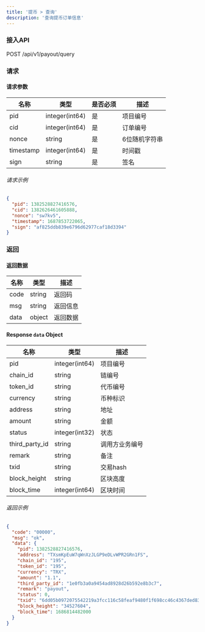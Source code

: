 ```yaml
---
title: '提币 > 查询'
description: '查询提币订单信息'
---
```


### 接入API

POST /api/v1/payout/query

### 请求

#### 请求参数
| 名称       | 类型           | 是否必须 | 描述          |
|------------|----------------|----------|----------------------|
| pid        | integer(int64) | 是     | 项目编号           |
| cid        | integer(int64) | 是     | 订单编号  |
| nonce      | string         | 是     | 6位随机字符串 |
| timestamp  | integer(int64) | 是     | 时间戳            |
| sign       | string         | 是     | 签名            |


###### 请求示例

```json
{
  "pid": 1382528827416576,
  "cid": 1382626461605888,
  "nonce": "sw7kv5",
  "timestamp": 1687853722065,
  "sign": "af825ddb839e6796d62977caf18d3394"
}
```

### 返回

#### 返回数据

| 名称  | 类型     | 描述          |
| ----- | ------ | --------------------- |
| code  | string | 返回码           |
| msg   | string | 返回信息        |
| data  | object | 返回数据    |

#### Response `data` Object

| 名称           | 类型           | 描述            |
|----------------|----------------|------------------------|
| pid            | integer(int64) | 项目编号             |
| chain_id       | string         | 链编号               |
| token_id       | string         | 代币编号               |
| currency       | string         | 币种标识    |
| address        | string         | 地址                |
| amount         | string         | 金额                 |
| status         | integer(int32) | 状态                 |
| third_party_id | string         | 调用方业务编号   |
| remark         | string         | 备注                 |
| txid           | string         | 交易hash       |
| block_height   | string         | 区块高度           |
| block_time     | integer(int64) | 区块时间             |


###### 返回示例

```json
{
  "code": "00000",
  "msg": "ok",
  "data": {
    "pid": 1382528827416576,
    "address": "TXsmKpEuW7qWnXzJLGP9eDLvWPR2GRn1FS",
    "chain_id": "195",
    "token_id": "195",
    "currency": "TRX",
    "amount": "1.1",
    "third_party_id": "1e0fb3a0a9454ad8928d26b592e8b3c7",
    "remark": "payout",
    "status": 0,
    "txid": "6dd05b0972075542219a3fcc116c58feaf9480f1f698cc46c4367ded83955cfd",
    "block_height": "34527604",
    "block_time": 1686814482000
  }
}
```